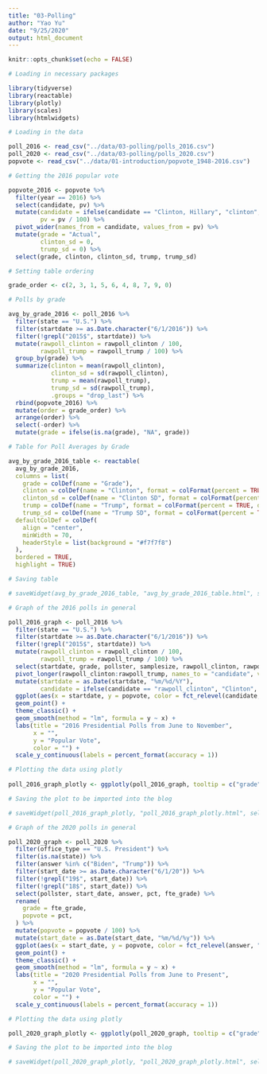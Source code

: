 ```yaml
---
title: "03-Polling"
author: "Yao Yu"
date: "9/25/2020"
output: html_document
---
```


```r
knitr::opts_chunk$set(echo = FALSE)

# Loading in necessary packages

library(tidyverse)
library(reactable)
library(plotly)
library(scales)
library(htmlwidgets)

# Loading in the data

poll_2016 <- read_csv("../data/03-polling/polls_2016.csv")
poll_2020 <- read_csv("../data/03-polling/polls_2020.csv")
popvote <- read_csv("../data/01-introduction/popvote_1948-2016.csv")
```

```r

# Getting the 2016 popular vote

popvote_2016 <- popvote %>% 
  filter(year == 2016) %>% 
  select(candidate, pv) %>% 
  mutate(candidate = ifelse(candidate == "Clinton, Hillary", "clinton", "trump"),
         pv = pv / 100) %>% 
  pivot_wider(names_from = candidate, values_from = pv) %>% 
  mutate(grade = "Actual",
         clinton_sd = 0,
         trump_sd = 0) %>% 
  select(grade, clinton, clinton_sd, trump, trump_sd)

# Setting table ordering

grade_order <- c(2, 3, 1, 5, 6, 4, 8, 7, 9, 0)

# Polls by grade

avg_by_grade_2016 <- poll_2016 %>%
  filter(state == "U.S.") %>% 
  filter(startdate >= as.Date.character("6/1/2016")) %>% 
  filter(!grepl("2015$", startdate)) %>% 
  mutate(rawpoll_clinton = rawpoll_clinton / 100,
         rawpoll_trump = rawpoll_trump / 100) %>% 
  group_by(grade) %>% 
  summarize(clinton = mean(rawpoll_clinton),
            clinton_sd = sd(rawpoll_clinton),
            trump = mean(rawpoll_trump),
            trump_sd = sd(rawpoll_trump),
            .groups = "drop_last") %>% 
  rbind(popvote_2016) %>% 
  mutate(order = grade_order) %>% 
  arrange(order) %>% 
  select(-order) %>% 
  mutate(grade = ifelse(is.na(grade), "NA", grade))

# Table for Poll Averages by Grade

avg_by_grade_2016_table <- reactable(
  avg_by_grade_2016, 
  columns = list(
    grade = colDef(name = "Grade"),
    clinton = colDef(name = "Clinton", format = colFormat(percent = TRUE, digits = 2)),
    clinton_sd = colDef(name = "Clinton SD", format = colFormat(percent = TRUE, digits = 2)),
    trump = colDef(name = "Trump", format = colFormat(percent = TRUE, digits = 2)),
    trump_sd = colDef(name = "Trump SD", format = colFormat(percent = TRUE, digits = 2))),
  defaultColDef = colDef(
    align = "center",
    minWidth = 70,
    headerStyle = list(background = "#f7f7f8")
  ),
  bordered = TRUE,
  highlight = TRUE)

# Saving table

# saveWidget(avg_by_grade_2016_table, "avg_by_grade_2016_table.html", selfcontained = FALSE, libdir = "lib")

# Graph of the 2016 polls in general

poll_2016_graph <- poll_2016 %>%
  filter(state == "U.S.") %>% 
  filter(startdate >= as.Date.character("6/1/2016")) %>% 
  filter(!grepl("2015$", startdate)) %>% 
  mutate(rawpoll_clinton = rawpoll_clinton / 100,
         rawpoll_trump = rawpoll_trump / 100) %>% 
  select(startdate, grade, pollster, samplesize, rawpoll_clinton, rawpoll_trump) %>% 
  pivot_longer(rawpoll_clinton:rawpoll_trump, names_to = "candidate", values_to = "popvote") %>% 
  mutate(startdate = as.Date(startdate, "%m/%d/%Y"),
         candidate = ifelse(candidate == "rawpoll_clinton", "Clinton", "Trump")) %>% 
  ggplot(aes(x = startdate, y = popvote, color = fct_relevel(candidate, "Trump", "Clinton"), label = grade)) +
  geom_point() +
  theme_classic() +
  geom_smooth(method = "lm", formula = y ~ x) +
  labs(title = "2016 Presidential Polls from June to November",
       x = "",
       y = "Popular Vote",
       color = "") +
  scale_y_continuous(labels = percent_format(accuracy = 1))

# Plotting the data using plotly
  
poll_2016_graph_plotly <- ggplotly(poll_2016_graph, tooltip = c("grade", "popvote"))

# Saving the plot to be imported into the blog

# saveWidget(poll_2016_graph_plotly, "poll_2016_graph_plotly.html", selfcontained = FALSE, libdir = "lib")
```

```r

# Graph of the 2020 polls in general

poll_2020_graph <- poll_2020 %>%
  filter(office_type == "U.S. President") %>% 
  filter(is.na(state)) %>% 
  filter(answer %in% c("Biden", "Trump")) %>% 
  filter(start_date >= as.Date.character("6/1/20")) %>% 
  filter(!grepl("19$", start_date)) %>% 
  filter(!grepl("18$", start_date)) %>%
  select(pollster, start_date, answer, pct, fte_grade) %>% 
  rename(
    grade = fte_grade,
    popvote = pct,
  ) %>% 
  mutate(popvote = popvote / 100) %>% 
  mutate(start_date = as.Date(start_date, "%m/%d/%y")) %>% 
  ggplot(aes(x = start_date, y = popvote, color = fct_relevel(answer, "Trump", "Biden"), label = grade)) +
  geom_point() +
  theme_classic() +
  geom_smooth(method = "lm", formula = y ~ x) +
  labs(title = "2020 Presidential Polls from June to Present",
       x = "",
       y = "Popular Vote",
       color = "") +
  scale_y_continuous(labels = percent_format(accuracy = 1))

# Plotting the data using plotly

poll_2020_graph_plotly <- ggplotly(poll_2020_graph, tooltip = c("grade", "popvote"))

# Saving the plot to be imported into the blog

# saveWidget(poll_2020_graph_plotly, "poll_2020_graph_plotly.html", selfcontained = FALSE, libdir = "lib")

```

